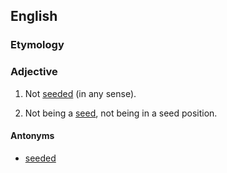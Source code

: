 ==English==

===Etymology===
{{prefix|en|un|seeded}}

===Adjective===
{{en-adj|-}}

# Not [[seed]]ed (in any sense).
# {{lb|en|sports}} Not being a [[seed]], not being in a seed position.

====Antonyms====
* [[seeded]]